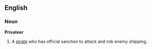 ==English==
===Noun===
{{wikipedia}}
'''Privateer'''
# A [[pirate]] who has official sanction to attack and rob enemy shipping.